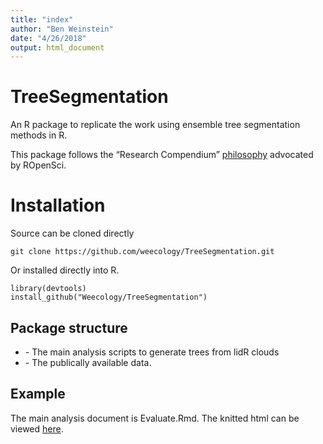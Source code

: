 ```yaml
---
title: "index"
author: "Ben Weinstein"
date: "4/26/2018"
output: html_document
---
```


# TreeSegmentation

An R package to replicate the work using ensemble tree segmentation methods in R.

This package follows the "Research Compendium" [philosophy](https://github.com/ropensci/rrrpkg/blob/master/README.md) advocated by ROpenSci.

# Installation

Source can be cloned directly

```
git clone https://github.com/weecology/TreeSegmentation.git
```

Or installed directly into R.

```
library(devtools)
install_github("Weecology/TreeSegmentation")
```

## Package structure
* \analysis - The main analysis scripts to generate trees from lidR clouds
* \data - The publically available data.

## Example

The main analysis document is Evaluate.Rmd. The knitted html can be viewed [here](analysis/Evaluate.html).


